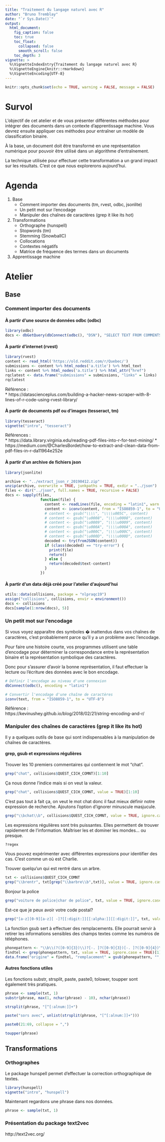 ```yaml
---
title: "Traitement du langage naturel avec R"
author: "Bruno Tremblay"
date: "`r Sys.Date()`"
output:
  html_document:
    fig_caption: false
    toc: true
    toc_float:
      collapsed: false
      smooth_scroll: false
    toc_depth: 3
vignette: >
  %\VignetteIndexEntry{Traitement du langage naturel avec R}
  %\VignetteEngine{knitr::rmarkdown}
  %\VignetteEncoding{UTF-8}
---
```

```r
knitr::opts_chunk$set(echo = TRUE, warning = FALSE, message = FALSE)
```

# Survol

L'objectif de cet atelier et de vous présenter différentes méthodes pour intégrer des documents
dans un contexte d'apprentissage machine. Vous devrez ensuite appliquer ces méthodes pour
entraîner un modèle de classification binaire.

À la base, un document doit être transformé en une représentation numérique pour pouvoir être
utilisé dans un algorithme d'entraînement.

La technique utilisée pour effectuer cette transformation a un grand impact sur les résultats.
C'est ce que nous explorerons aujourd'hui.

# Agenda

1. Base
    + Comment importer des documents (tm, rvest, odbc, jsonlite)
    + Un petit mot sur l'encodage
    + Manipuler des chaînes de caractères (grep it like its hot)
2. Transformations
    + Orthographe (hunspell)
    + Stopwords (tm)
    + Stemming (SnowballC)
    + Collocations
    + Contextes négatifs
    + Matrice de fréquence des termes dans un documents
3. Apprentissage machine

# Atelier

## Base

### Comment importer des documents

#### À partir d'une source de données odbc (odbc)

```r
library(odbc)
docs <- dbGetQuery(dbConnect(odbc(), "DSN"), "SELECT TEXT FROM COMMENTS")
```

#### À partir d'internet (rvest)

```r
library(rvest)
content <- read_html('https://old.reddit.com/r/Quebec/')
submissions <- content %>% html_nodes('a.title') %>% html_text
links <- content %>% html_nodes('a.title') %>% html_attr("href")
rqclatest <- data.frame("submissions" = submissions, "links" = links)
rqclatest
```

Référence :  
* https://datascienceplus.com/building-a-hacker-news-scraper-with-8-lines-of-r-code-using-rvest-library/

#### À partir de documents pdf ou d'images (tesseract, tm)

```r
library(tesseract)
vignette("intro", "tesseract")
```
Références :  
* https://data.library.virginia.edu/reading-pdf-files-into-r-for-text-mining/
* https://medium.com/@CharlesBordet/how-to-extract-and-clean-data-from-pdf-files-in-r-da11964e252e

#### À partir d'un archive de fichiers json

```r
library(jsonlite)

archive <- "../extract_json_r_20190412.zip"
unzip(archive, overwrite = TRUE, junkpaths = TRUE, exdir = "../json")
files <- dir("../json", full.names = TRUE, recursive = FALSE)
docs <- sapply(files,
                function(file) {
                  content <- readLines(file, encoding = "latin1", warn = FALSE)
                  content <- iconv(content, from = "ISO8859-1", to = "UTF-8")
                  # content <- gsub("\\\\", "\\\\u005C", content)
                  # content <- gsub("\u0008", "\\\\u0008", content)
                  # content <- gsub("\u0009", "\\\\u0009", content)
                  # content <- gsub("\u000A", "\\\\u000A", content)
                  # content <- gsub("\u000C", "\\\\u000C", content)
                  # content <- gsub("\u000D", "\\\\u000D", content)
                  decoded <- try(fromJSON(content))
                  if (class(decoded) == "try-error") {
                    print(file)
                    return()
                  } else {
                    return(decoded$text-content)
                  }
                })
```

#### À partir d'un data déjà créé pour l'atelier d'aujourd'hui

```r
utils::data(collisions, package = "nlpraqc19")
assign("collisions", collisions, envir = environment())
docs <- collisions
docs[sample(1:nrow(docs), 5)]
```

### Un petit mot sur l'encodage

Si vous voyez apparaître des symboles � inattendus dans vos chaînes de caractères,
c'est probablement parce qu'il y a un problème avec l'encodage.

Pour faire une histoire courte, vos programmes utilisent une table d'encodage pour
déterminer la correspondance entre la représentation binaire et la représentation
symbolique des caractères.

Donc pour s'assurer d'avoir la bonne représentation, il faut effectuer la lecture
ou l'écriture des données avec le bon encodage.

```r
# Définir l'encodage au niveau d'une connexion
dbConnect(odbc(), encoding = "latin1")

# Convertir l'encodage d'une chaîne de caractères
iconv(text, from = "ISO8859-1", to = "UTF-8")
```

Référence :  
https://kevinushey.github.io/blog/2018/02/21/string-encoding-and-r/

### Manipuler des chaînes de caractères (grep it like its hot)

Il y a quelques outils de base qui sont indispensables à la manipulation
de chaînes de caractères.

#### grep, gsub et expressions régulières

Trouver les 10 premiers commentaires qui contiennent le mot "chat".
```r
grep("chat", collisions$QUEST_CICH_COMNT)[1:10]
```

Ça nous donne l'indice mais si on veut la valeur.
```r
grep("chat", collisions$QUEST_CICH_COMNT, value = TRUE)[1:10]
```

C'est pas tout à fait ça, on veut le mot chat donc il faut mieux définir notre expression de recherche. Ajoutons l'option d'ignorer minuscule masjucule.

```r
grep("\\bchat\\b", collisions$QUEST_CICH_COMNT, value = TRUE, ignore.case = TRUE)[1:10]
```

Les expressions régulières sont très puissantes. Elles permettent de trouver rapidement de l'information. Maîtriser les et dominer les mondes... ou presque.

```r
?regex
```

Vous pouvez expérimenter avec différentes expressions pour identifier des cas. C'est comme un où est Charlie.



Trouver quelqu'un qui est rentré dans un arbre.

```r
txt <- collisions$QUEST_CICH_COMNT
grep("\\brentr", txt[grep("\\barbre\\b",txt)], value = TRUE, ignore.case = TRUE)[1]
```

Bonjour la police

```r
grep("voiture de police|char de police", txt, value = TRUE, ignore.case = TRUE)[1:5]
```

Est-ce que je peux avoir votre code postal?

```r
grep("[a-z][0-9][a-z][ -]?[[:digit:]][[:alpha:]][[:digit:]]", txt, value = TRUE, ignore.case = TRUE)[1:5]
```

La fonction gsub sert à effectuer des remplacements. Elle pourrait servir à retirer les informations sensibles des champs textes comme les numéros de téléphones.

```r
phonepattern <- "\\b\\(?([0-9]{3})\\)?[-. ]?([0-9]{3})[-. ]?([0-9]{4})\\b"
findtel <- grep(phonepattern, txt, value = TRUE, ignore.case = TRUE)[1]
data.frame("origine" = findtel, "remplacement" = gsub(phonepattern, "", findtel))
```

#### Autres fonctions utiles

Les fonctions substr, strsplit, paste, paste0, tolower, toupper sont également très pratiques.

```r
phrase <- sample(txt, 1)
substr(phrase, max(1, nchar(phrase) - 10), nchar(phrase))
```

```r
strsplit(phrase, "[^[:alnum:]]+")
```

```r
paste("sors avec", unlist(strsplit(phrase, "[^[:alnum:]]+")))
```

```r
paste0(21:69, collapse = ",")
```

```r
toupper(phrase)

```

## Transformations

### Orthographes

Le package hunspell permet d'effectuer la correction orthographique de textes.

```r
library(hunspell)
vignette("intro", "hunspell")
```

Maintenant regardons une phrase dans nos données.

```r
phrase <- sample(txt, 1)

```

### Présentation du package text2vec

http://text2vec.org/



